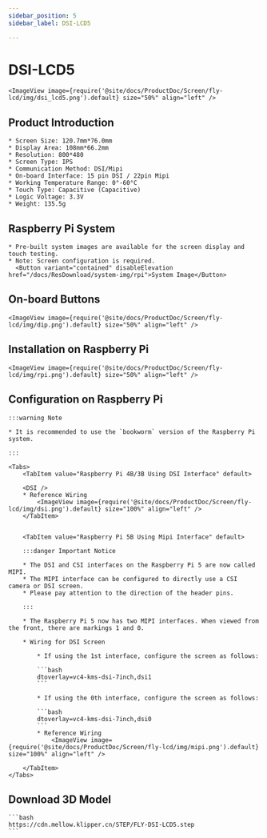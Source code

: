 ```yaml
---
sidebar_position: 5
sidebar_label: DSI-LCD5

---
```










# DSI-LCD5

    <ImageView image={require('@site/docs/ProductDoc/Screen/fly-lcd/img/dsi_lcd5.png').default} size="50%" align="left" />

## Product Introduction

    * Screen Size: 120.7mm*76.0mm
    * Display Area: 108mm*66.2mm
    * Resolution: 800*480
    * Screen Type: IPS
    * Communication Method: DSI/Mipi
    * On-board Interface: 15 pin DSI / 22pin Mipi
    * Working Temperature Range: 0°-60°C
    * Touch Type: Capacitive (Capacitive)
    * Logic Voltage: 3.3V
    * Weight: 135.5g

## Raspberry Pi System
    * Pre-built system images are available for the screen display and touch testing.
    * Note: Screen configuration is required.
      <Button variant="contained" disableElevation href="/docs/ResDownload/system-img/rpi">System Image</Button>

## On-board Buttons

    <ImageView image={require('@site/docs/ProductDoc/Screen/fly-lcd/img/dip.png').default} size="50%" align="left" />

## Installation on Raspberry Pi

    <ImageView image={require('@site/docs/ProductDoc/Screen/fly-lcd/img/rpi.png').default} size="50%" align="left" />

## Configuration on Raspberry Pi

    :::warning Note

    * It is recommended to use the `bookworm` version of the Raspberry Pi system.

    :::

    <Tabs>
        <TabItem value="Raspberry Pi 4B/3B Using DSI Interface" default>
        
        <DSI />
        * Reference Wiring
            <ImageView image={require('@site/docs/ProductDoc/Screen/fly-lcd/img/dsi.png').default} size="100%" align="left" />
        </TabItem>


        <TabItem value="Raspberry Pi 5B Using Mipi Interface" default>

        :::danger Important Notice

        * The DSI and CSI interfaces on the Raspberry Pi 5 are now called MIPI.
        * The MIPI interface can be configured to directly use a CSI camera or DSI screen.
        * Please pay attention to the direction of the header pins.

        :::

        * The Raspberry Pi 5 now has two MIPI interfaces. When viewed from the front, there are markings 1 and 0.

        * Wiring for DSI Screen

            * If using the 1st interface, configure the screen as follows:

            ```bash
            dtoverlay=vc4-kms-dsi-7inch,dsi1
            ```

            * If using the 0th interface, configure the screen as follows:

            ```bash
            dtoverlay=vc4-kms-dsi-7inch,dsi0
            ```
            * Reference Wiring
                <ImageView image={require('@site/docs/ProductDoc/Screen/fly-lcd/img/mipi.png').default} size="100%" align="left" />

        </TabItem>
    </Tabs>


## Download 3D Model

    ```bash
    https://cdn.mellow.klipper.cn/STEP/FLY-DSI-LCD5.step
    ```